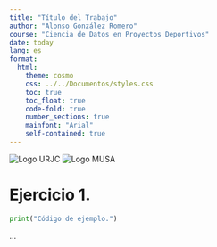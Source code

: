 ```yaml
---
title: "Título del Trabajo"
author: "Alonso González Romero"
course: "Ciencia de Datos en Proyectos Deportivos"
date: today
lang: es
format:
  html:
    theme: cosmo
    css: ../../Documentos/styles.css
    toc: true
    toc_float: true
    code-fold: true
    number_sections: true
    mainfont: "Arial"
    self-contained: true
---
```


<div class="header-container">
  <img src="../../Documentos/logourjc.png" alt="Logo URJC" class="logo"/>
  <img src="../../Documentos/musa.png" alt="Logo MUSA" class="logo"/>
</div>

# Ejercicio 1.

```python
print("Código de ejemplo.")
```

...
